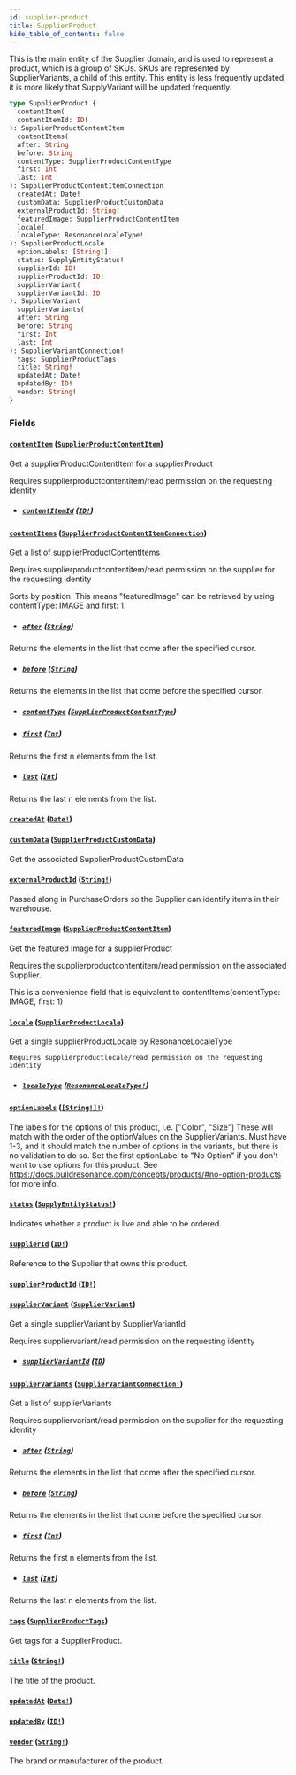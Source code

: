 ```yaml
---
id: supplier-product
title: SupplierProduct
hide_table_of_contents: false
---
```



This is the main entity of the Supplier domain, and is used to represent a product, which is a group of SKUs.
SKUs are represented by SupplierVariants, a child of this entity.
This entity is less frequently updated, it is more likely that SupplyVariant will be updated frequently.

```graphql
type SupplierProduct {
  contentItem(
  contentItemId: ID!
): SupplierProductContentItem
  contentItems(
  after: String
  before: String
  contentType: SupplierProductContentType
  first: Int
  last: Int
): SupplierProductContentItemConnection
  createdAt: Date!
  customData: SupplierProductCustomData
  externalProductId: String!
  featuredImage: SupplierProductContentItem
  locale(
  localeType: ResonanceLocaleType!
): SupplierProductLocale
  optionLabels: [String!]!
  status: SupplyEntityStatus!
  supplierId: ID!
  supplierProductId: ID!
  supplierVariant(
  supplierVariantId: ID
): SupplierVariant
  supplierVariants(
  after: String
  before: String
  first: Int
  last: Int
): SupplierVariantConnection!
  tags: SupplierProductTags
  title: String!
  updatedAt: Date!
  updatedBy: ID!
  vendor: String!
}
```


### Fields

#### [`contentItem`](#) ([`SupplierProductContentItem`](/supply/api/graphql-admin/reference/objects/supplier-product-content-item))

Get a supplierProductContentItem for a supplierProduct

Requires supplierproductcontentitem/read permission on the requesting identity
- ##### [`contentItemId`](#) ([`ID!`](/supply/api/graphql-admin/reference/scalars/id))




#### [`contentItems`](#) ([`SupplierProductContentItemConnection`](/supply/api/graphql-admin/reference/objects/supplier-product-content-item-connection))

Get a list of supplierProductContentItems

Requires supplierproductcontentitem/read permission on the supplier for the requesting identity

Sorts by position.
This means "featuredImage" can be retrieved by using contentType: IMAGE and first: 1.
- ##### [`after`](#) ([`String`](/supply/api/graphql-admin/reference/scalars/string))

Returns the elements in the list that come after the specified cursor.


- ##### [`before`](#) ([`String`](/supply/api/graphql-admin/reference/scalars/string))

Returns the elements in the list that come before the specified cursor.


- ##### [`contentType`](#) ([`SupplierProductContentType`](/supply/api/graphql-admin/reference/enums/supplier-product-content-type))




- ##### [`first`](#) ([`Int`](/supply/api/graphql-admin/reference/scalars/int))

Returns the first n elements from the list.


- ##### [`last`](#) ([`Int`](/supply/api/graphql-admin/reference/scalars/int))

Returns the last n elements from the list.


#### [`createdAt`](#) ([`Date!`](/supply/api/graphql-admin/reference/scalars/date))




#### [`customData`](#) ([`SupplierProductCustomData`](/supply/api/graphql-admin/reference/objects/supplier-product-custom-data))

Get the associated SupplierProductCustomData


#### [`externalProductId`](#) ([`String!`](/supply/api/graphql-admin/reference/scalars/string))

Passed along in PurchaseOrders so the Supplier can identify items in their warehouse.


#### [`featuredImage`](#) ([`SupplierProductContentItem`](/supply/api/graphql-admin/reference/objects/supplier-product-content-item))

Get the featured image for a supplierProduct

Requires the supplierproductcontentitem/read permission on the associated Supplier.

This is a convenience field that is equivalent to contentItems(contentType: IMAGE, first: 1)


#### [`locale`](#) ([`SupplierProductLocale`](/supply/api/graphql-admin/reference/objects/supplier-product-locale))

Get a single supplierProductLocale by ResonanceLocaleType

    Requires supplierproductlocale/read permission on the requesting identity
- ##### [`localeType`](#) ([`ResonanceLocaleType!`](/supply/api/graphql-admin/reference/enums/resonance-locale-type))




#### [`optionLabels`](#) ([`[String!]!`](/supply/api/graphql-admin/reference/scalars/string))

The labels for the options of this product, i.e. ["Color", "Size"]
These will match with the order of the optionValues on the SupplierVariants.
Must have 1-3, and it should match the number of options in the variants, but there is no validation to do so.
Set the first optionLabel to "No Option" if you don't want to use options for this product.
See https://docs.buildresonance.com/concepts/products/#no-option-products for more info.


#### [`status`](#) ([`SupplyEntityStatus!`](/supply/api/graphql-admin/reference/enums/supply-entity-status))

Indicates whether a product is live and able to be ordered.


#### [`supplierId`](#) ([`ID!`](/supply/api/graphql-admin/reference/scalars/id))

Reference to the Supplier that owns this product.


#### [`supplierProductId`](#) ([`ID!`](/supply/api/graphql-admin/reference/scalars/id))




#### [`supplierVariant`](#) ([`SupplierVariant`](/supply/api/graphql-admin/reference/objects/supplier-variant))

Get a single supplierVariant by SupplierVariantId

Requires suppliervariant/read permission on the requesting identity
- ##### [`supplierVariantId`](#) ([`ID`](/supply/api/graphql-admin/reference/scalars/id))




#### [`supplierVariants`](#) ([`SupplierVariantConnection!`](/supply/api/graphql-admin/reference/objects/supplier-variant-connection))

Get a list of supplierVariants

Requires suppliervariant/read permission on the supplier for the requesting identity
- ##### [`after`](#) ([`String`](/supply/api/graphql-admin/reference/scalars/string))

Returns the elements in the list that come after the specified cursor.


- ##### [`before`](#) ([`String`](/supply/api/graphql-admin/reference/scalars/string))

Returns the elements in the list that come before the specified cursor.


- ##### [`first`](#) ([`Int`](/supply/api/graphql-admin/reference/scalars/int))

Returns the first n elements from the list.


- ##### [`last`](#) ([`Int`](/supply/api/graphql-admin/reference/scalars/int))

Returns the last n elements from the list.


#### [`tags`](#) ([`SupplierProductTags`](/supply/api/graphql-admin/reference/objects/supplier-product-tags))

Get tags for a SupplierProduct.


#### [`title`](#) ([`String!`](/supply/api/graphql-admin/reference/scalars/string))

The title of the product.


#### [`updatedAt`](#) ([`Date!`](/supply/api/graphql-admin/reference/scalars/date))




#### [`updatedBy`](#) ([`ID!`](/supply/api/graphql-admin/reference/scalars/id))




#### [`vendor`](#) ([`String!`](/supply/api/graphql-admin/reference/scalars/string))

The brand or manufacturer of the product.




